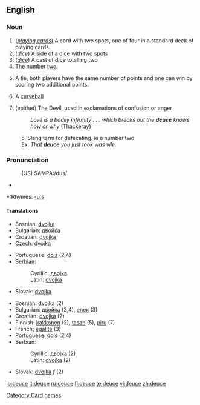 {{wikipedia}}
==English==

===Noun===
{{en-noun}}

# (''[[playing cards]]'') A card with two spots, one of four in a standard deck of playing cards.
# (''[[dice]]'') A side of a dice with two spots
# (''[[dice]]'') A cast of dice totalling two
# The number [[two]].
# {{tennis}} A tie, both players have the same number of points and one can win by scoring two additional points.
# {{baseball}} A [[curveball]]
# (epithet) The Devil, used in exclamations of confusion or anger
#: ''Love is a bodily infirmity . . . which breaks out the '''deuce''' knows how or why'' (Thackeray)
:5.  Slang term for defecating. ie a number two
:Ex. ''That '''deuce''' you just took was vile.''

===Pronunciation===
:(US) SAMPA:/dus/
*{{audio|en-us-deuce.ogg|Audio (US)}}

*:Rhymes: [[Rhymes:English:-uːs|-uːs]]

====Translations====
{{trans-top|playing card}}
* Bosnian: [[dvojka#Bosnian|dvojka]] {{f}}
* Bulgarian: [[двойка#Bulgarian|двойка]] {{f}}
* Croatian: [[dvojka#Croatian|dvojka]] {{f}}
* Czech: [[dvojka]] {{f}}
{{trans-mid}}
* Portuguese: [[dois]] (2,4)
* Serbian:
*: Cyrillic: [[двојка#Serbian|двојка]] {{f}}
*: Latin: [[dvojka#Serbian|dvojka]] {{f}}
* Slovak: [[dvojka]] {{f}}
{{trans-bottom}}

{{checktrans-top}}
*Bosnian: [[dvojka#Bosnian|dvojka]] {{f}} (2)
*Bulgarian: [[двойка#Bulgarian|двойка]] {{f}} (2,4), [[епек#Bulgarian|епек]] {{m}} (3)
*Croatian: [[dvojka#Croatian|dvojka]] {{f}} (2)
*Finnish: [[kakkonen]] (2), [[tasan]] (5), [[piru]] (7)
*French; [[égalité]] (3)
*Portuguese: [[dois]] (2,4)
*Serbian:
*:Cyrillic: [[двојка#Serbian|двојка]] {{f}} (2)
*:Latin: [[dvojka#Serbian|dvojka]] {{f}} (2)
*Slovak: [[dvojka]] ''f'' (2)
{{trans-bottom}}

[[Category:Card games]]

[[io:deuce]]
[[it:deuce]]
[[ru:deuce]]
[[fi:deuce]]
[[te:deuce]]
[[vi:deuce]]
[[zh:deuce]]